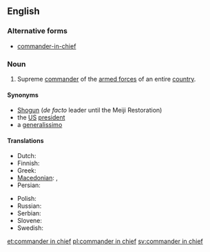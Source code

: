 ==English==

===Alternative forms===
* [[commander-in-chief]]

===Noun===
{{en-noun|sg=[[commander]] [[in]] [[chief]]|commanders in chief}}

# Supreme [[commander]] of the [[armed forces]] of an entire [[country]].

====Synonyms====
* [[Shogun]] (''de facto'' leader until the Meiji Restoration)
* the [[US]] [[president]]
* a [[generalissimo]]

====Translations====
{{trans-top|Supreme commander of the armed forces of an entire country}}
* Dutch: {{t+|nl|opperbevelhebber|m}}
* Finnish: {{t-|fi|puolustusvoimain ylipäällikkö}}
* Greek: {{t|el|αρχιστράτηγος|m|tr=archistrátigos}}
* [[Macedonian]]: {{t|mk|главен командант|m|tr=gláven komandánt}},  {{t|mk|врховен командант|m|tr=v'rhoven komandánt}}
* Persian: {{t|fa|فرمانده کل قوا|tr=farmânde-ye kol-le qovâ|sc=fa-Arab}}
{{trans-mid}}
* Polish: {{t-|pl|naczelny wódz|m}}
* Russian: {{t+|ru|главнокомандующий|m|tr=glavnokomándujuščij}}
* Serbian: {{t+|sr|војсковођа|m|tr=vojskovođa}}
* Slovene: {{t|sl|vrhovni poveljnik|m}}
* Swedish: {{t|sv|överbefälhavare}}
{{trans-bottom}}

[[et:commander in chief]]
[[pl:commander in chief]]
[[sv:commander in chief]]